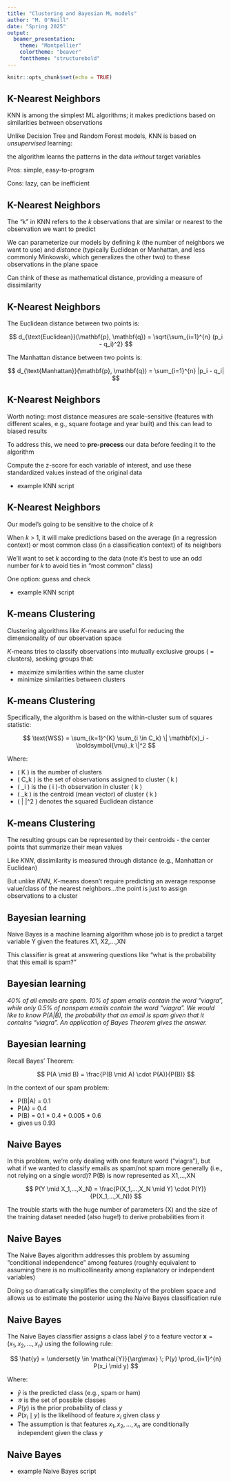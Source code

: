 ```yaml
---
title: "Clustering and Bayesian ML models"
author: "M. O'Neill"
date: "Spring 2025"
output: 
  beamer_presentation:
    theme: "Montpellier"
    colortheme: "beaver"
    fonttheme: "structurebold"
---
```


```r
knitr::opts_chunk$set(echo = TRUE)
```

## K-Nearest Neighbors

KNN is among the simplest ML algorithms; it makes predictions based on similarities between observations

Unlike Decision Tree and Random Forest models, KNN is based on *unsupervised* learning:

the algorithm learns the patterns in the data *without* target variables

Pros:  simple, easy-to-program

Cons:  lazy, can be inefficient

## K-Nearest Neighbors

The "k" in KNN refers to the *k* observations that are similar or nearest to the observation we want to predict

We can parameterize our models by defining *k* (the number of neighbors we want to use) and *distance* (typically Euclidean or Manhattan, and less commonly Minkowski, which generalizes the other two) to these observations in the plane space

Can think of these as mathematical distance, providing a measure of dissimilarity

## K-Nearest Neighbors

The Euclidean distance between two points is:

$$
d_{\text{Euclidean}}(\mathbf{p}, \mathbf{q}) = \sqrt{\sum_{i=1}^{n} (p_i - q_i)^2}
$$


The Manhattan distance between two points is:

$$
d_{\text{Manhattan}}(\mathbf{p}, \mathbf{q}) = \sum_{i=1}^{n} |p_i - q_i|
$$

## K-Nearest Neighbors

Worth noting: most distance measures are scale-sensitive (features with different scales, e.g., square footage and year built) and this can lead to biased results

To address this, we need to **pre-process** our data before feeding it to the algorithm

Compute the z-score for each variable of interest, and use these standardized values instead of the original data

- example KNN script


## K-Nearest Neighbors

Our model's going to be sensitive to the choice of *k*

When *k* > 1, it will make predictions based on the average (in a regression context) or most common class (in a classification context) of its neighbors

We'll want to set *k* according to the data (note it's best to use an odd number for *k* to avoid ties in "most common" class)

One option: guess and check

- example KNN script


## K-means Clustering

Clustering algorithms like *K*-means are useful for reducing the dimensionality of our observation space

*K*-means tries to classify observations into mutually exclusive groups ( = clusters), seeking groups that:

- maximize similarities within the same cluster
- minimize similarities between clusters

## K-means Clustering

Specifically, the algorithm is based on the within-cluster sum of squares statistic:

$$
\text{WSS} = \sum_{k=1}^{K} \sum_{i \in C_k} \| \mathbf{x}_i - \boldsymbol{\mu}_k \|^2
$$

Where:

- \( K \) is the number of clusters
- \( C_k \) is the set of observations assigned to cluster \( k \)
- \( \mathbf{x}_i \) is the \( i \)-th observation in cluster \( k \)
- \( \boldsymbol{\mu}_k \) is the centroid (mean vector) of cluster \( k \)
- \( \| \cdot \|^2 \) denotes the squared Euclidean distance


## K-means Clustering

The resulting groups can be represented by their centroids - the center points that summarize their mean values

Like *KNN*, dissimilarity is measured through distance (e.g., Manhattan or Euclidean)

But unlike *KNN*, *K*-means doesn't require predicting an average response value/class of the nearest neighbors...the point is just to assign observations to a cluster

## Bayesian learning

Naive Bayes is a machine learning algorithm whose job is to predict a target variable Y given the features X1, X2,...,XN

This classifier is great at answering questions like "what is the probability that this email is spam?"

## Bayesian learning

*40% of all emails are spam.  10% of spam emails contain the word "viagra", while only 0.5% of nonspam emails contain the word "viagra".  We would like to know P(A|B), the probability that an email is spam given that it contains "viagra".  An application of Bayes Theorem gives the answer.*

## Bayesian learning

Recall Bayes' Theorem:

$$
P(A \mid B) = \frac{P(B \mid A) \cdot P(A)}{P(B)}
$$

In the context of our spam problem:

- P(B|A) = 0.1
- P(A) = 0.4
- P(B) = 0.1 * 0.4 + 0.005 * 0.6
- gives us 0.93

## Naive Bayes

In this problem, we're only dealing with one feature word ("viagra"), but what if we wanted to classify emails as spam/not spam more generally (i.e., not relying on a single word)?  P(B) is now represented as X1,...,XN

$$
P(Y \mid X_1,...,X_N) = \frac{P(X_1,...,X_N \mid Y) \cdot P(Y)}{P(X_1,...,X_N)}
$$

The trouble starts with the huge number of parameters (X) and the size of the training dataset needed (also huge!) to derive probabilities from it

## Naive Bayes

The Naive Bayes algorithm addresses this problem by assuming "conditional independence" among features (roughly equivalent to assuming there is no multicollinearity among explanatory or independent variables)

Doing so dramatically simplifies the complexity of the problem space and allows us to estimate the posterior using the Naive Bayes classification rule

## Naive Bayes

The Naive Bayes classifier assigns a class label $\hat{y}$ to a feature vector $\mathbf{x} = (x_1, x_2, \dots, x_n)$ using the following rule:

$$
\hat{y} = \underset{y \in \mathcal{Y}}{\arg\max} \; P(y) \prod_{i=1}^{n} P(x_i \mid y)
$$

Where:

- $\hat{y}$ is the predicted class (e.g., spam or ham)
- $\mathcal{Y}$ is the set of possible classes
- $P(y)$ is the prior probability of class $y$
- $P(x_i \mid y)$ is the likelihood of feature $x_i$ given class $y$
- The assumption is that features $x_1, x_2, \dots, x_n$ are conditionally independent given the class $y$

## Naive Bayes

- example Naive Bayes script

